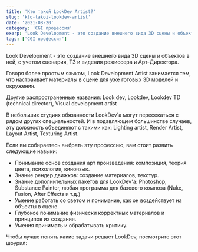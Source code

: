 ```yaml
---
title: 'Кто такой LookDev Artist?'
slug: 'kto-takoi-lookdev-artist'
date: '2021-08-20'
category: 'CGI профессия'
exerp: 'Look Development - это создание внешнего вида 3D сцены и объектов в ней, с учетом сценария...'
tags: ['CGI профессия']
---
```

Look Development - это создание внешнего вида 3D сцены и объектов в ней, с учетом сценария, ТЗ и видения режиссера и Арт-Директора.


Говоря более простым языком, Look Development Artist занимается тем, что настраивает материалы в сцене для уже готовых 3D моделей и окружения.


Другие распространенные названия: Look dev, Lookdev, Lookdev TD (technical director), Visual development artist


В небольших студиях обязанности LookDev'а могут пересекаться с рядом других специальностей. И в подавляющем большинстве случаев, эту должность объединяют с такими как: Lighting artist, Render Artist, Layout Artist, Texturing Artist.

<CustomImage alt="Ambient Media" src="https://utfs.io/f/34c65497-c956-4097-a1ee-21501c0afd3a-5s8et2.jpg" />

Если вы собираетесь выбрать эту профессию, вам стоит развить следующие навыки:
* Понимание основ создания арт произведения: композиция, теория цвета, психология, киноязык.
* Знание рендер движков: создание материалов, текстур.
* Знание дополнительных пакетов для LookDev'а: Photoshop, Substance Painter, любая программа для базового композа (Nuke, Fusion, After Effects и т.д.)
* Умение работать со светом и понимание, как он воздействует на объекты в сцене.
* Глубокое понимание физически корректных материалов и принципов их создания.
* Умения принимать и обрабатывать критику.


Чтобы лучше понять какие задачи решает LookDev, посмотрите этот шоурил:
<VideoYoutube id="L1gVPNLGbtw" />